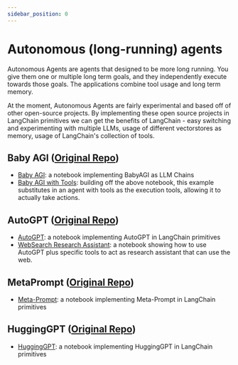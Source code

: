 ```yaml
---
sidebar_position: 0
---
```


# Autonomous (long-running) agents

Autonomous Agents are agents that designed to be more long running.
You give them one or multiple long term goals, and they independently execute towards those goals.
The applications combine tool usage and long term memory.

At the moment, Autonomous Agents are fairly experimental and based off of other open-source projects.
By implementing these open source projects in LangChain primitives we can get the benefits of LangChain - 
easy switching and experimenting with multiple LLMs, usage of different vectorstores as memory, 
usage of LangChain's collection of tools.

## Baby AGI ([Original Repo](https://github.com/yoheinakajima/babyagi))

- [Baby AGI](/docs/use_cases/autonomous_agents/aby_agi.html): a notebook implementing BabyAGI as LLM Chains
- [Baby AGI with Tools](/docs/use_cases/autonomous_agents/baby_agi_with_agent.html): building off the above notebook, this example substitutes in an agent with tools as the execution tools, allowing it to actually take actions.


## AutoGPT ([Original Repo](https://github.com/Significant-Gravitas/Auto-GPT))
- [AutoGPT](/docs/use_cases/autonomous_agents/autogpt.html): a notebook implementing AutoGPT in LangChain primitives
- [WebSearch Research Assistant](/docs/use_cases/autonomous_agents/marathon_times.html): a notebook showing how to use AutoGPT plus specific tools to act as research assistant that can use the web.

## MetaPrompt ([Original Repo](https://github.com/ngoodman/metaprompt))
- [Meta-Prompt](/docs/use_cases/autonomous_agents/meta_prompt.html): a notebook implementing Meta-Prompt in LangChain primitives

## HuggingGPT ([Original Repo](https://github.com/microsoft/JARVIS))
- [HuggingGPT](/docs/use_cases/autonomous_agents/hugginggpt.html): a notebook implementing HuggingGPT in LangChain primitives